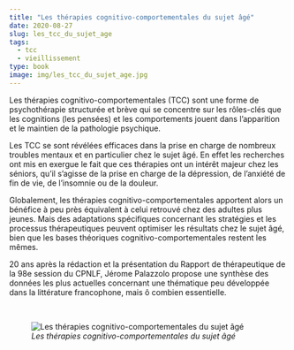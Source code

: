 ```yaml
---
title: "Les thérapies cognitivo-comportementales du sujet âgé"
date: 2020-08-27
slug: les_tcc_du_sujet_age
tags:
  - tcc
  - vieillissement
type: book
image: img/les_tcc_du_sujet_age.jpg
---
```


Les thérapies cognitivo-comportementales (TCC) sont une forme de psychothérapie structurée et brève qui se concentre sur les rôles-clés que les cognitions (les pensées) et les comportements jouent dans l’apparition et le maintien de la pathologie psychique.

Les TCC se sont révélées efficaces dans la prise en charge de nombreux troubles mentaux et en particulier chez le sujet âgé.
En effet les recherches ont mis en exergue le fait que ces thérapies ont un intérêt majeur chez les séniors, qu’il s’agisse de la prise en charge de la dépression, de l’anxiété de fin de vie, de l’insomnie ou de la douleur.

Globalement, les thérapies cognitivo-comportementales apportent alors un bénéfice à peu près équivalent à celui retrouvé chez des adultes plus jeunes.
Mais des adaptations spécifiques concernant les stratégies et les processus thérapeutiques peuvent optimiser les résultats chez le sujet âgé, bien que les bases théoriques cognitivo-comportementales restent les mêmes.

20 ans après la rédaction et la présentation du Rapport de thérapeutique de la 98e session du CPNLF, Jérome Palazzolo propose une synthèse des données les plus actuelles concernant une thématique peu développée dans la littérature francophone, mais ô combien essentielle.

<br>

![_Les thérapies cognitivo-comportementales du sujet âgé_](img/les_tcc_du_sujet_age.jpg)
